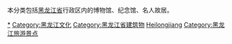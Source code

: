 本分类包括[[黑龙江省|黑龙江省]]行政区内的博物馆、纪念馆、名人故居。

[[Category:黑龙江历史|*]]
[[Category:黑龙江文化|Category:黑龙江文化]]
[[Category:黑龙江省建筑物|Category:黑龙江省建筑物]]
[[Category:中国各省博物馆|Heilongjiang]]
[[Category:黑龙江旅游景点|Category:黑龙江旅游景点]]